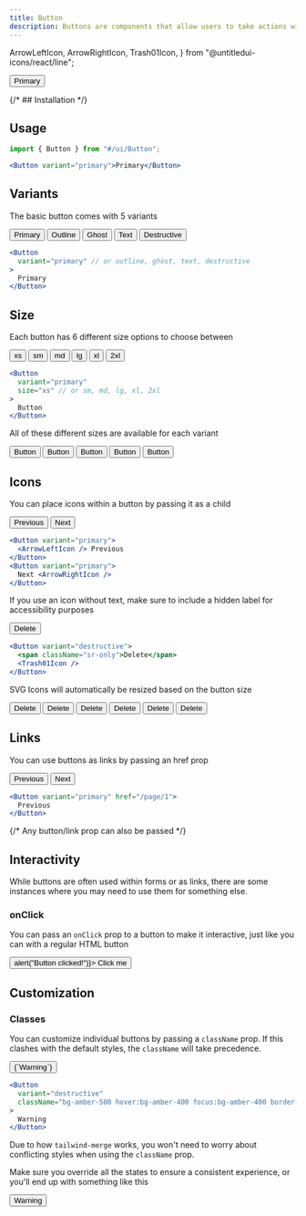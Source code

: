 ```yaml
---
title: Button
description: Buttons are components that allow users to take actions within your website or app.
---
```


  ArrowLeftIcon,
  ArrowRightIcon,
  Trash01Icon,
} from "@untitledui-icons/react/line";

<Button variant="primary">Primary</Button>

{/* ## Installation */}

## Usage

```jsx
import { Button } from "#/ui/Button";
```

```jsx
<Button variant="primary">Primary</Button>
```

## Variants

The basic button comes with 5 variants

<div className="flex flex-wrap gap-2">
  <Button variant="primary">Primary</Button>
  <Button variant="outline">Outline</Button>
  <Button variant="ghost">Ghost</Button>
  <Button variant="text">Text</Button>
  <Button variant="destructive">Destructive</Button>
</div>

```jsx
<Button
  variant="primary" // or outline, ghost, text, destructive
>
  Primary
</Button>
```

## Size

Each button has 6 different size options to choose between

<div className="flex flex-wrap gap-2">
  <Button variant="primary" size="xs">
    xs
  </Button>
  <Button variant="primary" size="sm">
    sm
  </Button>
  <Button variant="primary" size="md">
    md
  </Button>
  <Button variant="primary" size="lg">
    lg
  </Button>
  <Button variant="primary" size="xl">
    xl
  </Button>
  <Button variant="primary" size="2xl">
    2xl
  </Button>
</div>

```jsx
<Button
  variant="primary"
  size="xs" // or sm, md, lg, xl, 2xl
>
  Button
</Button>
```

All of these different sizes are available for each variant

<div className="flex flex-wrap gap-2">
  <Button variant="primary" size="xs">
    Button
  </Button>
  <Button variant="text" size="sm">
    Button
  </Button>
  <Button variant="ghost" size="md">
    Button
  </Button>
  <Button variant="destructive" size="xl">
    Button
  </Button>
  <Button variant="outline" size="2xl">
    Button
  </Button>
</div>

## Icons

You can place icons within a button by passing it as a child

<div className="flex flex-wrap gap-2">
  <Button variant="primary">
    <ArrowLeftIcon /> Previous
  </Button>
  <Button variant="primary">
    Next <ArrowRightIcon />
  </Button>
</div>

```jsx
<Button variant="primary">
  <ArrowLeftIcon /> Previous
</Button>
<Button variant="primary">
  Next <ArrowRightIcon />
</Button>
```

If you use an icon without text, make sure to include a hidden label for accessibility purposes

<div className="flex flex-wrap gap-2">
  <Button variant="destructive">
    <span className="sr-only">Delete</span>
    <Trash01Icon />
  </Button>
</div>

```jsx
<Button variant="destructive">
  <span className="sr-only">Delete</span>
  <Trash01Icon />
</Button>
```

SVG Icons will automatically be resized based on the button size

<div className="flex flex-wrap gap-2">
  <Button variant="destructive" size="xs">
    <span className="sr-only">Delete</span>
    <Trash01Icon />
  </Button>
  <Button variant="destructive" size="sm">
    <span className="sr-only">Delete</span>
    <Trash01Icon />
  </Button>
  <Button variant="destructive" size="md">
    <span className="sr-only">Delete</span>
    <Trash01Icon />
  </Button>
  <Button variant="destructive" size="lg">
    <span className="sr-only">Delete</span>
    <Trash01Icon />
  </Button>
  <Button variant="destructive" size="xl">
    <span className="sr-only">Delete</span>
    <Trash01Icon />
  </Button>
  <Button variant="destructive" size="2xl">
    <span className="sr-only">Delete</span>
    <Trash01Icon />
  </Button>
</div>

## Links

You can use buttons as links by passing an href prop

<div className="flex flex-wrap gap-2">
  <Button variant="primary" href="#icons">
    Previous
  </Button>
  <Button variant="primary" href="#onclick">
    Next
  </Button>
</div>

```jsx
<Button variant="primary" href="/page/1">
  Previous
</Button>
```

{/* Any button/link prop can also be passed */}

## Interactivity

While buttons are often used within forms or as links, there are some instances where you may need to use them for something else.

### onClick

You can pass an `onClick` prop to a button to make it interactive, just like you can with a regular HTML button

<div className="flex flex-wrap gap-2">
  <Button variant="primary" onClick={() => alert("Button clicked!")}>
    Click me
  </Button>
</div>

## Customization

### Classes

You can customize individual buttons by passing a `className` prop. If this clashes with the default styles, the `className` will take precedence.

<div className="flex flex-wrap gap-2">
  <Button
    variant="destructive"
    className="border-amber-500 bg-amber-500 hover:bg-amber-400 focus:bg-amber-400"
  >
    {`Warning`}
  </Button>
</div>

```jsx
<Button
  variant="destructive"
  className="bg-amber-500 hover:bg-amber-400 focus:bg-amber-400 border-amber-500"
>
  Warning
</Button>
```

Due to how `tailwind-merge` works, you won't need to worry about conflicting styles when using the `className` prop.

Make sure you override all the states to ensure a consistent experience, or you'll end up with something like this

<div className="flex flex-wrap gap-2">
  <Button variant="destructive" className="bg-amber-500">
    Warning
  </Button>
</div>
